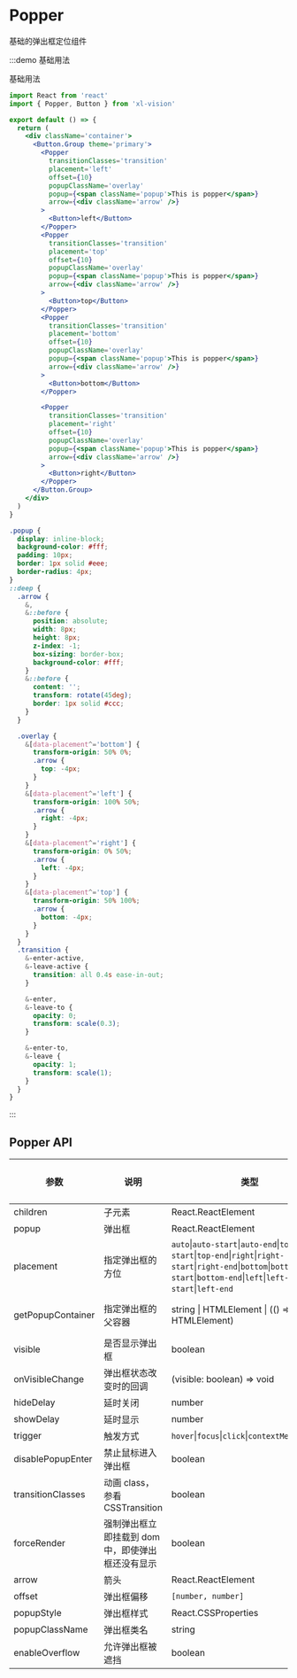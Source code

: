 
# Popper

基础的弹出框定位组件

:::demo 基础用法

基础用法

```jsx
import React from 'react'
import { Popper, Button } from 'xl-vision'

export default () => {
  return (
    <div className='container'>
      <Button.Group theme='primary'>
        <Popper
          transitionClasses='transition'
          placement='left'
          offset={10}
          popupClassName='overlay'
          popup={<span className='popup'>This is popper</span>}
          arrow={<div className='arrow' />}
        >
          <Button>left</Button>
        </Popper>
        <Popper
          transitionClasses='transition'
          placement='top'
          offset={10}
          popupClassName='overlay'
          popup={<span className='popup'>This is popper</span>}
          arrow={<div className='arrow' />}
        >
          <Button>top</Button>
        </Popper>
        <Popper
          transitionClasses='transition'
          placement='bottom'
          offset={10}
          popupClassName='overlay'
          popup={<span className='popup'>This is popper</span>}
          arrow={<div className='arrow' />}
        >
          <Button>bottom</Button>
        </Popper>

        <Popper
          transitionClasses='transition'
          placement='right'
          offset={10}
          popupClassName='overlay'
          popup={<span className='popup'>This is popper</span>}
          arrow={<div className='arrow' />}
        >
          <Button>right</Button>
        </Popper>
      </Button.Group>
    </div>
  )
}
```

```scss
.popup {
  display: inline-block;
  background-color: #fff;
  padding: 10px;
  border: 1px solid #eee;
  border-radius: 4px;
}
::deep {
  .arrow {
    &,
    &::before {
      position: absolute;
      width: 8px;
      height: 8px;
      z-index: -1;
      box-sizing: border-box;
      background-color: #fff;
    }
    &::before {
      content: '';
      transform: rotate(45deg);
      border: 1px solid #ccc;
    }
  }

  .overlay {
    &[data-placement^='bottom'] {
      transform-origin: 50% 0%;
      .arrow {
        top: -4px;
      }
    }
    &[data-placement^='left'] {
      transform-origin: 100% 50%;
      .arrow {
        right: -4px;
      }
    }
    &[data-placement^='right'] {
      transform-origin: 0% 50%;
      .arrow {
        left: -4px;
      }
    }
    &[data-placement^='top'] {
      transform-origin: 50% 100%;
      .arrow {
        bottom: -4px;
      }
    }
  }
  .transition {
    &-enter-active,
    &-leave-active {
      transition: all 0.4s ease-in-out;
    }

    &-enter,
    &-leave-to {
      opacity: 0;
      transform: scale(0.3);
    }

    &-enter-to,
    &-leave {
      opacity: 1;
      transform: scale(1);
    }
  }
}
```

:::

## Popper API

| 参数 | 说明 | 类型 | 可选值 | 默认值 | 是否必填 |
| --- | --- | --- | --- | --- | --- |
| children | 子元素 | React.ReactElement | - | — | true |
| popup | 弹出框 | React.ReactElement | - | - | true |
| placement | 指定弹出框的方位 | `auto`&#x007c;`auto-start`&#x007c;`auto-end`&#x007c;`top`&#x007c;`top-start`&#x007c;`top-end`&#x007c;`right`&#x007c;`right-start`&#x007c;`right-end`&#x007c;`bottom`&#x007c;`bottom-start`&#x007c;`bottom-end`&#x007c;`left`&#x007c;`left-start`&#x007c;`left-end` | - | `auto` | false |
| getPopupContainer | 指定弹出框的父容器 | string &#x007c; HTMLElement &#x007c; (() => string &#x007c; HTMLElement) | - | 默认为`body` | false |
| visible | 是否显示弹出框 | boolean | - | false | false |
| onVisibleChange | 弹出框状态改变时的回调 | (visible: boolean) => void | - | - | false |
| hideDelay | 延时关闭 | number | - | - | false |
| showDelay | 延时显示 | number | - | - | false |
| trigger | 触发方式 | `hover`&#x007c;`focus`&#x007c;`click`&#x007c;`contextMenu`&#x007c;`custom` | - | `hover` | false |
| disablePopupEnter | 禁止鼠标进入弹出框 | boolean | - | - | false |
| transitionClasses | 动画 class，参看<Link to='CSSTransition'>CSSTransition</Link> | boolean | - | - | false |
| forceRender | 强制弹出框立即挂载到 dom 中，即使弹出框还没有显示 | boolean | - | - | false |
| arrow | 箭头 | React.ReactElement | - | - | false |
| offset | 弹出框偏移 | `[number, number]` | - | - | false |
| popupStyle | 弹出框样式 | React.CSSProperties | - | - | false |
| popupClassName | 弹出框类名 | string | - | - | false |
| enableOverflow | 允许弹出框被遮挡 | boolean | - | - | false |

